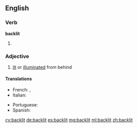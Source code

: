 ==English==

===Verb===
'''backlit'''

# {{past of|backlight}}

===Adjective===
{{en-adj}}

# [[lit]] or [[illuminated]] from behind

====Translations====
{{trans-top|Illuminated from behind}}
* French: {{t-|fr|rétro-éclairé}}, {{t-|fr|éclairé par derrière}}
* Italian: {{t-|it|illuminato dal di dietro}}
{{trans-mid}}
* Portuguese: {{t-|pt|retroiluminado}}
* Spanish: {{t-|es|retroiluminado}}
{{trans-bottom}}

[[cy:backlit]]
[[de:backlit]]
[[es:backlit]]
[[mg:backlit]]
[[ml:backlit]]
[[zh:backlit]]